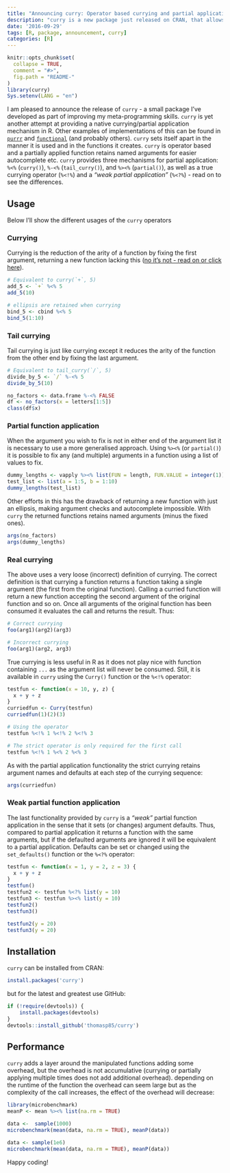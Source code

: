 ```yaml
---
title: "Announcing curry: Operator based currying and partial application"
description: "curry is a new package just released on CRAN, that allows you to perform currying and partial application of functions using a range of operators."
date: '2016-09-29'
tags: [R, package, announcement, curry]
categories: [R]
---
```


```r
knitr::opts_chunk$set(
  collapse = TRUE,
  comment = "#>",
  fig.path = "README-"
)
library(curry)
Sys.setenv(LANG = "en")
```

I am pleased to announce the release of `curry` - a small package I've developed 
as part of improving my meta-programming skills. `curry` is yet another attempt 
at providing a native currying/partial application mechanism in R. Other 
examples of implementations of this can be found in 
[`purrr`](https://CRAN.R-project.org/package=purrr) and 
[`functional`](https://CRAN.R-project.org/package=functional) (and probably 
others). `curry` sets itself apart in the manner it is used and in the functions 
it creates. `curry` is operator based and a partially applied function retains 
named arguments for easier autocomplete etc. `curry` provides three mechanisms 
for partial application: `%<%` (`curry()`), `%-<%` (`tail_curry()`), and `%><%` 
(`partial()`), as well as a true currying operator (`%<!%`) and a *"weak partial 
application"* (`%<?%`) - read on to see the differences.

## Usage
Below I'll show the different usages of the `curry` operators

### Currying
Currying is the reduction of the arity of a function by fixing the first 
argument, returning a new function lacking this ([no it's not - read on or click 
here](#real-currying)).

```r
# Equivalent to curry(`+`, 5)
add_5 <- `+` %<% 5
add_5(10)

# ellipsis are retained when currying
bind_5 <- cbind %<% 5
bind_5(1:10)
```

### Tail currying
Tail currying is just like currying except it reduces the arity of the function
from the other end by fixing the last argument.

```r
# Equivalent to tail_curry(`/`, 5)
divide_by_5 <- `/` %-<% 5
divide_by_5(10)

no_factors <- data.frame %-<% FALSE
df <- no_factors(x = letters[1:5])
class(df$x)
```

### Partial function application
When the argument you wish to fix is not in either end of the argument list it
is necessary to use a more generalised approach. Using `%><%` (or `partial()`)
it is possible to fix any (and multiple) arguments in a function using a list of
values to fix.

```r
dummy_lengths <- vapply %><% list(FUN = length, FUN.VALUE = integer(1))
test_list <- list(a = 1:5, b = 1:10)
dummy_lengths(test_list)
```

Other efforts in this has the drawback of returning a new function with just an
ellipsis, making argument checks and autocomplete impossible. With `curry` the
returned functions retains named arguments (minus the fixed ones).

```r
args(no_factors)
args(dummy_lengths)
```

### Real currying
The above uses a very loose (incorrect) definition of currying. The correct
definition is that currying a function returns a function taking a single 
argument (the first from the original function). Calling a curried function will
return a new function accepting the second argument of the original function and
so on. Once all arguments of the original function has been consumed it 
evaluates the call and returns the result. Thus:

```r
# Correct currying
foo(arg1)(arg2)(arg3)

# Incorrect currying
foo(arg1)(arg2, arg3)
```

True currying is less useful in R as it does not play nice with function 
containing `...` as the argument list will never be consumed. Still, it is 
available in `curry` using the `Curry()` function or the `%<!%` operator:

```r
testfun <- function(x = 10, y, z) {
  x + y + z
}
curriedfun <- Curry(testfun)
curriedfun(1)(2)(3)

# Using the operator
testfun %<!% 1 %<!% 2 %<!% 3

# The strict operator is only required for the first call
testfun %<!% 1 %<% 2 %<% 3
```

As with the partial application functionality the strict currying retains
argument names and defaults at each step of the currying sequence:

```r
args(curriedfun)
```

### Weak partial function application
The last functionality provided by `curry` is a *"weak"* partial function 
application in the sense that it sets (or changes) argument defaults. Thus, 
compared to partial application it returns a function with the same arguments,
but if the defaulted arguments are ignored it will be equivalent to a partial
application. Defaults can be set or changed using the `set_defaults()` function
or the `%<?%` operator:

```r
testfun <- function(x = 1, y = 2, z = 3) {
  x + y + z
}
testfun()
testfun2 <- testfun %<?% list(y = 10)
testfun3 <- testfun %><% list(y = 10)
testfun2()
testfun3()

testfun2(y = 20)
testfun3(y = 20)
```


## Installation
`curry` can be installed from CRAN:

```r
install.packages('curry')
```

but for the latest and greatest use GitHub:

```r
if (!require(devtools)) {
    install.packages(devtools)
}
devtools::install_github('thomasp85/curry')
```

## Performance

`curry` adds a layer around the manipulated functions adding some overhead, but 
the overhead is not accumulative (currying or partially applying multiple times 
does not add additional overhead). depending on the runtime of the function the 
overhead can seem large but as the complexity of the call increases, the effect 
of the overhead will decrease:

```r
library(microbenchmark)
meanP <- mean %><% list(na.rm = TRUE)

data <-  sample(1000)
microbenchmark(mean(data, na.rm = TRUE), meanP(data))

data <- sample(1e6)
microbenchmark(mean(data, na.rm = TRUE), meanP(data))
```

Happy coding!

